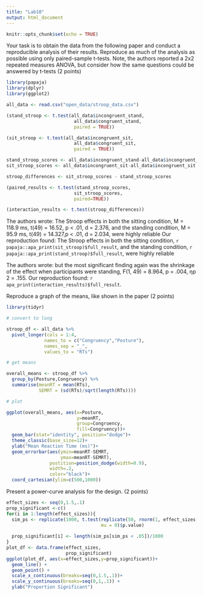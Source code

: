 ```yaml
---
title: "Lab10"
output: html_document
---
```


```r
knitr::opts_chunk$set(echo = TRUE)
```
Your task is to obtain the data from the following paper and conduct a reproducible analysis of their results.
Reproduce as much of the analysis as possible using only paired-sample t-tests. Note, the authors reported a 2x2 repeated measures ANOVA, but consider how the same questions could be answered by t-tests (2 points)

```r
library(papaja)
library(dplyr)
library(ggplot2)

all_data <- read.csv("open_data/stroop_data.csv")

(stand_stroop <- t.test(all_data$incongruent_stand,
                         all_data$congruent_stand,
                         paired = TRUE))

(sit_stroop <- t.test(all_data$incongruent_sit,
                         all_data$congruent_sit,
                         paired = TRUE))

stand_stroop_scores <- all_data$incongruent_stand-all_data$incongruent_stand
sit_stroop_scores <- all_data$incongruent_sit-all_data$incongruent_sit

stroop_differences <- sit_stroop_scores - stand_stroop_scores

(paired_results <- t.test(stand_stroop_scores,
                         sit_stroop_scores,
                         paired=TRUE))

(interaction_results <- t.test(stroop_differences))

```
The authors wrote:
The Stroop effects in both the sitting condition, M = 118.9 ms, t(49) = 16.52, p < .01, d = 2.376, and the standing condition, M = 95.9 ms, t(49) = 14.327,p < .01, d = 2.034, were highly reliable
Our reproduction found:
The Stroop effects in both the sitting condition, `r papaja::apa_print(sit_stroop)$full_result`, and the standing condition, `r papaja::apa_print(stand_stroop)$full_result`, were highly reliable

The authors wrote:
but the most significant finding again was the shrinkage of the effect when participants were standing, F(1, 49) = 8.964, p = .004, ηp 2 = .155.
Our reproduction found:
`r apa_print(interaction_results)$full_result`.

Reproduce a graph of the means, like shown in the paper (2 points)
```r
library(tidyr)

# convert to long

stroop_df <- all_data %>%
  pivot_longer(cols = 1:4,
              names_to = c("Congruency","Posture"),
              names_sep = "_",
              values_to = "RTs")

# get means

overall_means <- stroop_df %>%
  group_by(Posture,Congruency) %>%
  summarise(meanRT = mean(RTs),
            SEMRT = (sd(RTs)/sqrt(length(RTs))))

# plot

ggplot(overall_means, aes(x=Posture,
                          y=meanRT,
                          group=Congruency,
                          fill=Congruency))+
  geom_bar(stat="identity", position="dodge")+
  theme_classic(base_size=12)+
  ylab("Mean Reaction Time (ms)")+
  geom_errorbar(aes(ymin=meanRT-SEMRT,
                    ymax=meanRT-SEMRT),
                postition=position_dodge(width=0.9),
                width=.2,
                color="black")+
  coord_cartesian(ylim=c(500,1000))
```

Present a power-curve analysis for the design. (2 points)
```r
effect_sizes <- seq(0,1.5,.1)
prop_significant <-c()
for(i in 1:length(effect_sizes)){
  sim_ps <- replicate(1000, t.test(replicate(50, rnorm(1, effect_sizes[i], 1)),
                                   mu = 0)$p.value)
  
  prop_significant[i] <- length(sim_ps[sim_ps < .05])/1000
}
plot_df <- data.frame(effect_sizes,
                      prop_significant)
ggplot(plot_df, aes(x=effect_sizes,y=prop_significant))+
  geom_line() +
  geom_point() +
  scale_x_continuous(breaks=seq(0,1.5,.1))+
  scale_y_continuous(breaks=seq(0,1,.1)) +
  ylab("Proportion Significant")
```

